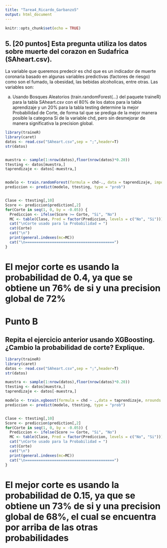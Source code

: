 ```yaml
---
title: "Tarea4_Ricardo_Garbanzo5"
output: html_document
---
```


```r
knitr::opts_chunk$set(echo = TRUE)
```

## 5. [20 puntos] Esta pregunta utiliza los datos sobre muerte del corazon en Sudafrica (SAheart.csv).
La variable que queremos predecir es chd que es un indicador de muerte coronaria basado en algunas variables predictivas (factores de riesgo) como son el fumado, la obesidad, las bebidas alcoholicas, entre otras. Las variables son:


a) Usando Bosques Aleatorios (train.randomForest(...) del paquete traineR) para la tabla SAheart.csv con el 80% de los datos para la tabla aprendizaje y un 20% para la tabla testing determine la mejor Probabilidad de Corte, de forma tal que se prediga de la mejor manera posible la categorıa Si de la variable chd, pero sin desmejorar de manera significativa la precision global.


```r
library(traineR)
library(caret)
datos <- read.csv("SAheart.csv",sep = ";",header=T)
str(datos)


muestra <- sample(1:nrow(datos),floor(nrow(datos)*0.20))
ttesting <- datos[muestra,]
taprendizaje <- datos[-muestra,]


modelo <- train.randomForest(formula = chd~., data = taprendizaje, importance = T)
prediccion <- predict(modelo, ttesting, type = "prob")


Clase <- ttesting[,10]
Score <- prediccion$prediction[,2]
for(Corte in seq(1, 0, by = -0.05)) {
  Prediccion <- ifelse(Score >= Corte, "Si", "No")
  MC <- table(Clase, Pred = factor(Prediccion, levels = c("No", "Si")))
  cat("\nCorte usado para la Probabilidad = ")
  cat(Corte)
  cat("\n")
  print(general.indexes(mc=MC))
  cat("\n========================================")
}
```

# El mejor corte es usando la probabilidad de 0.4, ya que se obtiene un 76% de si y una precision global de 72%


# Punto B 
## Repita el ejercicio anterior usando XGBoosting. ¿Cambio la probabilidad de corte? Explique.



```r
library(traineR)
library(caret)
datos <- read.csv("SAheart.csv",sep = ";",header=T)
str(datos)

muestra <- sample(1:nrow(datos),floor(nrow(datos)*0.20))
ttesting <- datos[muestra,]
taprendizaje <- datos[-muestra,]

modelo <- train.xgboost(formula = chd ~ .,data = taprendizaje, nrounds = 15,verbose = F)
prediccion <- predict(modelo, ttesting, type = "prob")


Clase <- ttesting[,10]
Score <- prediccion$prediction[,2]
for(Corte in seq(1, 0, by = -0.05)) {
  Prediccion <- ifelse(Score >= Corte, "Si", "No")
  MC <- table(Clase, Pred = factor(Prediccion, levels = c("No", "Si")))
  cat("\nCorte usado para la Probabilidad = ")
  cat(Corte)
  cat("\n")
  print(general.indexes(mc=MC))
  cat("\n========================================")
}
```

# El mejor corte es usando la probabilidad de 0.15, ya que se obtiene un 73% de si y una precision global de 68%, el cual se encuentra por arriba de las otras probabilidades

